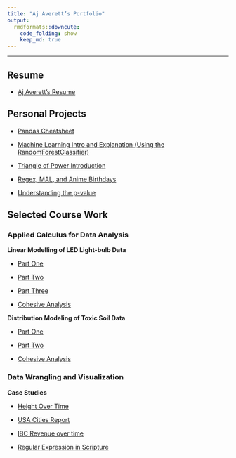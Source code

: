 ```yaml
---
title: "Aj Averett’s Portfolio"
output:
  rmdformats::downcute:
    code_folding: show
    keep_md: true
---
```


------------------------------------------------------------------------

## Resume

-   [Aj Averett's Resume](https://ajaverett.github.io/averett/resume/resume_real.pdf)

## Personal Projects

-   [Pandas Cheatsheet](https://ajaverett.github.io/Pandas_cheatsheet)

-   [Machine Learning Intro and Explanation (Using the RandomForestClassifier)](https://ajaverett.github.io/averett/fun/comma/comma.html)

-   [Triangle of Power Introduction](https://ajaverett.github.io/averett/fun/power/power.html)

-   [Regex, MAL, and Anime Birthdays](https://ajaverett.github.io/averett/fun/anime/anime.html)

-   [Understanding the p-value](https://ajaverett.github.io/averett/fun/p-values/pval.html)

## Selected Course Work

### Applied Calculus for Data Analysis

**Linear Modelling of LED Light-bulb Data**

-   [Part One](https://ajaverett.github.io/averett/math119/p2/p2t1.html)

-   [Part Two](https://ajaverett.github.io/averett/math119/p2/p2t2.html)

-   [Part Three](https://ajaverett.github.io/averett/math119/p2/p2t3.html)

-   [Cohesive Analysis](https://ajaverett.github.io/averett/math119/p2/project2.html)

**Distribution Modeling of Toxic Soil Data**

-   [Part One](https://ajaverett.github.io/averett/math119/p3/p3t1b.html)

-   [Part Two](https://ajaverett.github.io/averett/math119/p3/p3t2.html)

-   [Cohesive Analysis](https://ajaverett.github.io/averett/math119/p3/p3.html)

### Data Wrangling and Visualization

**Case Studies**

-   [Height Over Time](https://ajaverett.github.io/averett/ds350/CS3.html)

-   [USA Cities Report](https://ajaverett.github.io/averett/ds350/CS5.html)

-   [IBC Revenue over time](https://ajaverett.github.io/averett/ds350/CS6.html)

-   [Regular Expression in Scripture](https://ajaverett.github.io/averett/ds350/CS7.html)
